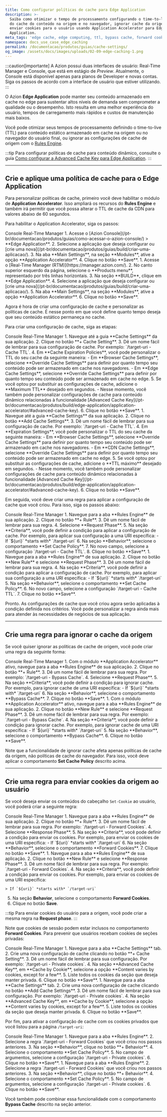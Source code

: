 ```yaml
---
title: Como configurar políticas de cache para Edge Application
description: >-
  Saiba como otimizar o tempo de processamento configurando o time-to-live (TTL)
  do cache do conteúdo na origem e no navegador, ignorar cache da origem, ou
  enviar cookies para o usuário usando Application Accelerator para Edge
  Application.
meta_tags: 'edge cache, edge computing, ttl, bypass cache, forward cookies'
namespace: docs_use_case_edge_caching
permalink: /documentacao/produtos/guias/cache-settings/
og_image: /assets/docs/images/uploads/02-09-edge-caching-1.png
---
```



:::caution[importante]
A Azion possui duas interfaces de usuário: Real-Time Manager e Console, que está em estágio de *Preview*. Atualmente, o Console está disponível apenas para planos de Developer e novas contas. Siga os passos de acordo com a interface de usuário que estiver utilizando.
:::

O Azion **Edge Application** pode manter seu conteúdo armazenado em cache no edge para sustentar altos níveis de demanda sem comprometer a qualidade ou o desempenho. Isto resulta em uma melhor experiência do usuário, tempos de carregamento mais rápidos e custos de manutenção mais baixos.

Você pode otimizar seus tempos de processamento definindo o time-to-live (TTL) para conteúdo estático armazenado em cache na origem ou no navegador do usuário final, ou ignorar as configurações de cache de origem com o [Rules Engine](/pt-br/documentacao/produtos/build/edge-application/rules-engine/).

:::tip
Para configurar políticas de cache para conteúdo dinâmico, consulte o guia [Como configurar a Advanced Cache Key para Edge Application](/pt-br/documentacao/produtos/guias/advanced-cache-key/).
:::

---

## Crie e aplique uma política de cache para o Edge Application

Para personalizar políticas de cache, primeiro você deve habilitar o módulo de **Application Accelerator**. Isso ampliará os recursos do **Rules Engine** e também irá permitir que você possa alterar o TTL de cache da CDN para valores abaixo de 60 segundos.

Para habilitar o Application Accelerator, siga os passos:

<Tabs client:visible>
    <Fragment slot="tab.console">Console</Fragment>
    <Fragment slot="tab.rtm">Real-Time Manager</Fragment>

<Fragment slot="panel.console">
1. Acesse o [Azion Console](/pt-br/documentacao/produtos/guias/como-acessar-o-azion-console/) > **Edge Application**.
2. Selecione a aplicação que deseja configurar ou [crie uma nova](/pt-br/documentacao/produtos/guias/build/criar-uma-aplicacao/).
3. Na aba **Main Settings**, na seção **Modules**, ative a opção **Application Accelerator**.
4. Clique no botão **Save**.
</Fragment>

<Fragment slot="panel.rtm">
1. Acesse o [Real-Time Manager (RTM)](https://manager.azion.com/).
2. No canto superior esquerdo da página, selecione o **Products menu**, representado por três linhas horizontais.
3. Na seção **BUILD**, clique em **Edge Application**.
4. Selecione a aplicação que deseja configurar ou [crie uma nova](/pt-br/documentacao/produtos/guias/build/criar-uma-aplicacao/).
5. Na aba **Main Settings**, na seção **Modules**, ative a opção **Application Accelerator**.
6. Clique no botão **Save**.
</Fragment>

</Tabs>

Agora é hora de criar uma configuração de cache e personalizar as políticas de cache. É nesse ponto em que você define quanto tempo deseja que seu conteúdo estático permaneça no cache.

Para criar uma configuração de cache, siga as etapas:

<Tabs client:visible>
    <Fragment slot="tab.console">Console</Fragment>
    <Fragment slot="tab.rtm">Real-Time Manager</Fragment>

<Fragment slot="panel.console">
1. Navegue até a guia **Cache Settings** da sua aplicação.
2. Clique no botão **+ Cache Setting**.
3. Dê um nome fácil de lembrar para sua configuração de cache. Por exemplo: `/target-uri - Cache TTL`.
4. Em **Cache Expiration Policies**, você pode personalizar o TTL do seu cache da seguinte maneira:
   - Em **Browser Cache Settings**, selecione **Override Cache Settings** para definir por quanto tempo seu conteúdo pode ser armazenado em cache nos navegadores.
   - Em **Edge Cache Settings**, selecione **Override Cache Settings** para definir por quanto tempo seu conteúdo pode ser armazenado em cache no edge.
5. Se você optou por substituir as configurações de cache, adicione o **Maximum TTL** desejado em segundos.
   - Nesse momento, você também pode personalizar configurações de cache para conteúdo dinâmico relacionadas à funcionalidade [Advanced Cache Key](/pt-br/documentacao/produtos/build/edge-application/application-accelerator/#advanced-cache-key).
6. Clique no botão **Save**.
</Fragment>

<Fragment slot="panel.rtm">
1. Navegue até a guia **Cache Settings** da sua aplicação.
2. Clique no botão **Add Cache Settings**.
3. Dê um nome fácil de lembrar para sua configuração de cache. Por exemplo: `/target-uri - Cache TTL`.
4. Em **Expiration Settings**, você pode personalizar o TTL do seu cache da seguinte maneira:
   - Em **Browser Cache Settings**, selecione **Override Cache Settings** para definir por quanto tempo seu conteúdo pode ser armazenado em cache nos navegadores.
   - Em **CDN Cache Settings**, selecione **Override Cache Settings** para definir por quanto tempo seu conteúdo pode ser armazenado em cache no edge.
5. Se você optou por substituir as configurações de cache, adicione o **TTL máximo** desejado em segundos.
   - Nesse momento, você também pode personalizar configurações de cache para conteúdo dinâmico relacionadas à funcionalidade [Advanced Cache Key](/pt-br/documentacao/produtos/build/edge-application/application-accelerator/#advanced-cache-key).
6. Clique no botão **Save**.
</Fragment>

</Tabs>

Em seguida, você deve criar uma regra para aplicar a configuração de cache que você criou. Para isso, siga os passos abaixo:

<Tabs client:visible>
    <Fragment slot="tab.console">Console</Fragment>
    <Fragment slot="tab.rtm">Real-Time Manager</Fragment>

<Fragment slot="panel.console">
1. Navegue para a aba **Rules Engine** de sua aplicação.
2. Clique no botão **+ Rule**.
3. Dê um nome fácil de lembrar para sua regra.
4. Selecione **Request Phase**.
5. Na seção **Criteria**, você pode definir a condição para aplicar a configuração de cache. Por exemplo, para aplicar sua configuração a uma URI específica:
-   If `${uri}` *starts with* `/target-uri`
6. Na seção **Behavior**, selecione o comportamento **Set Cache Policy**.
7. No novo campo, selecione a configuração `/target-uri - Cache TTL`.
8. Clique no botão **Save**.
</Fragment>

<Fragment slot="panel.rtm">
1. Navegue para a aba **Rules Engine** de sua aplicação.
2. Clique no botão **New Rule** e selecione  **Request Phase**.
3. Dê um nome fácil de lembrar para sua regra.
4. Na seção **Criteria**, você pode definir a condição para aplicar a configuração de cache. Por exemplo, para aplicar sua configuração a uma URI específica:
   - If `${uri}` *starts with* `/target-uri`
5. Na seção **Behavior**, selecione o comportamento **Set Cache Policy**.
6. No novo campo, selecione a configuração `/target-uri - Cache TTL`.
7. Clique no botão **Save**.
</Fragment>

</Tabs>

Pronto. As configurações de cache que você criou agora serão aplicadas à condição definida nos critérios. Você pode personalizar a regra ainda mais para atender às necessidades de negócios de sua aplicação.

---

## Crie uma regra para ignorar o cache da origem

Se você quiser ignorar as políticas de cache de origem, você pode criar uma regra da seguinte forma:

<Tabs client:visible>
    <Fragment slot="tab.console">Console</Fragment>
    <Fragment slot="tab.rtm">Real-Time Manager</Fragment>

<Fragment slot="panel.console">
1. Com o módulo **Application Accelerator** ativo, navegue para a aba **Rules Engine** de sua aplicação.
2. Clique no botão **+ Rule**.
3. Dê um nome fácil de lembrar para sua regra. Por exemplo: `/target-uri - Bypass Cache`.
4. Selecione **Request Phase**.
5. Na seção **Criteria**, você pode definir a condição para ignorar cache. Por exemplo, para ignorar cache de uma URI específica:
   - If `${uri}` *starts with* `/target-uri`
6. Na seção **Behavior**, selecione o comportamento **Bypass Cache**.
7. Clique no botão **Save**.
</Fragment>

<Fragment slot="panel.rtm">
1. Com o módulo **Application Accelerator** ativo, navegue para a aba **Rules Engine** de sua aplicação.
2. Clique no botão **New Rule** e selecione **Request Phase**.
3. Dê um nome fácil de lembrar para sua regra. Por exemplo: `/target-uri - Bypass Cache`.
4. Na seção **Criteria**, você pode definir a condição para ignorar cache. Por exemplo, para ignorar cache de uma URI específica:
   - If `${uri}` *starts with* `/target-uri`
5. Na seção **Behavior**, selecione o comportamento **Bypass Cache**.
6. Clique no botão **Save**.
</Fragment>

</Tabs>

Note que a funcionalidade de ignorar cache afeta apenas políticas de cache da origem, não políticas de cache do navegador. Para isso, você deve aplicar o comportamento **Set Cache Policy** descrito acima.

<LinkButton link="/pt-br/documentacao/produtos/build/edge-application/rules-engine/#bypass-cache" label="Saiba mais sobre Bypass Cache" severity="secondary" />

---

## Crie uma regra para enviar cookies da origem ao usuário


Se você deseja enviar os conteúdos do cabeçalho `Set-Cookie` ao usuário, você poderá criar a seguinte regra:

<Tabs client:visible>
    <Fragment slot="tab.console">Console</Fragment>
    <Fragment slot="tab.rtm">Real-Time Manager</Fragment>

<Fragment slot="panel.console">
1. Navegue para a aba **Rules Engine** de sua aplicação.
2. Clique no botão **+ Rule**.
3. Dê um nome fácil de lembrar para sua regra. Por exemplo: `/target-uri - Forward Cookies`.
4. Selecione **Response Phase**.
5. Na seção **Criteria**, você pode definir a condição para enviar os cookies. Por exemplo, para enviar os cookies de uma URI específica:
   - If `${uri}` *starts with* `/target-uri`
6. Na seção **Behavior**, selecione o comportamento **Forward Cookies**.
7. Clique no botão **Save**.
</Fragment>

<Fragment slot="panel.rtm">
1. Navegue para a aba **Rules Engine** de sua aplicação.
2. Clique no botão **New Rule** e selecione **Response Phase**.
3. Dê um nome fácil de lembrar para sua regra. Por exemplo: `/target-uri - Forward Cookies`.
4. Na seção **Criteria**, você pode definir a condição para enviar os cookies. Por exemplo, para enviar os cookies de uma URI específica:

    > If `${uri}` *starts with* `/target-uri`

5. Na seção **Behavior**, selecione o comportamento **Forward Cookies**.
6. Clique no botão **Save**.
</Fragment>

</Tabs>

:::tip
Para enviar cookies do usuário para a origem, você pode criar a mesma regra na **Request phase**.
:::

Note que cookies de sessão podem estar inclusos no comportamento **Forward Cookies**. Para prevenir que usuários recebam cookies de seções privadas:

<Tabs client:visible>
    <Fragment slot="tab.console">Console</Fragment>
    <Fragment slot="tab.rtm">Real-Time Manager</Fragment>

<Fragment slot="panel.console">
1. Navegue para a aba **Cache Settings** tab.
2. Crie uma nova configuração de cache clicando no botão **+ Cache Setting**.
3. Dê um nome fácil de lembrar para sua configuração. Por exemplo: `/target-uri - Private cookies`.
4. Na seção **Advanced Cache Key**, em **Cache by Cookie**, selecione a opção **Content varies by cookies, except for a few**.
5. Liste todos os cookies da seção que deseja manter privada.
6. Clique no botão **Save**.
</Fragment>

<Fragment slot="panel.rtm">
1. Navegue para a aba **Cache Settings** tab.
2. Crie uma nova configuração de cache clicando no botão **Add Cache Settings**.
3. Dê um nome fácil de lembrar para sua configuração. Por exemplo: `/target-uri - Private cookies`.
4. Na seção **Advanced Cache Key**, em **Cache by Cookie**, selecione a opção **Content varies by cookies, except for a few**.
5. Liste todos os cookies da seção que deseja manter privada.
6. Clique no botão **Save**.
</Fragment>

</Tabs>

Por fim, para ativar a configuração de cache com os cookies privados que você listou para a página `/target-uri`:

<Tabs client:visible>
    <Fragment slot="tab.console">Console</Fragment>
    <Fragment slot="tab.rtm">Real-Time Manager</Fragment>

<Fragment slot="panel.console">
1. Navegue para a aba **Rules Engine**.
2. Selecione a regra `/target-uri - Forward Cookies` que você criou nos passos anteriores.
3. Na seção **Behavior**, clique no botão **+ Behavior**.
4. Selecione o comportamento **Set Cache Policy**.
5. No campo de argumentos, selecione a configuração `/target-uri - Private cookies`.
6. Clique no botão **Save**.
</Fragment>

<Fragment slot="panel.rtm">
1. Navegue para a aba **Rules Engine**.
2. Selecione a regra `/target-uri - Forward Cookies` que você criou nos passos anteriores.
3. Na seção **Behavior**, clique no botão **+ Behavior**.
4. Selecione o comportamento **Set Cache Policy**.
5. No campo de argumentos, selecione a configuração `/target-uri - Private cookies`.
6. Clique no botão **Save**.
</Fragment>

</Tabs>

Você também pode combinar essa funcionalidade com o comportamento **Bypass Cache** descrito na seção anterior.

---

